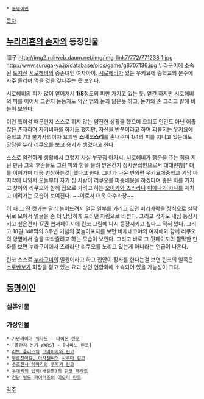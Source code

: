  * [[동명이인]]

[[목차]]

== [[누라리횬의 손자]]의 등장인물 ==
凛子
http://img2.ruliweb.daum.net/img/img_link7/772/771238_1.jpg
http://www.suruga-ya.jp/database/pics/game/g8707136.jpg
[[누라구미]]에 소속 된 [[토지신]] [[시로헤비]]의 증손녀인 여자아이. [[시로헤비]]가 있는 우키요에 중학교의 분수에 자주 들리며 먹을 것을 갖다주는 듯 보인다.

시로헤비의 피가 많이 옅어져서 '''1/8'''정도의 피만 가지고 있는 듯. 옅긴 하지만 시로헤비의 피를 이어서 그런지 눈동자도 약간 뱀의 눈과 닮은듯 하고, 눈가와 손 그리고 발에 비늘이 보인다.

이런 특이성 때문인지 스스로 튀지 않는 얌전한 생활을 했으며 요괴도 인간도 아닌 어줍잖은 존재라며 자기비하를 하기도 했지만, 자신을 반푼이라고 하며 괴롭히는 우키요에 중학교 7대 불가사의이자 요괴인 '''스네코스리'''를 혼내주며 1/4의 피를 지니고 있는데도 당당한 [[누라 리쿠오]]를 보고 용기가 생겼다고 한다.

스스로 얌전하게 생활해서 그렇지 사실 부잣집 아가씨. [[시로헤비]]가 행운을 주는 힘을 지닌 만큼 그의 후손들도 그런 피와 힘을 물려 받은건지 장사꾼집안으로서 대대번창[* 대를 이어가며 더욱 번창하는것] 했다고 한다. 그녀가 나온 번외편 우키요에중학교 기담 마지막에 나와서 오늘부터 자기 집 사람이 리쿠오를 마중배웅을 하겠다며 좋은 차를 가지고 찾아와 리쿠오와 함께 집으로 가려고 하는 [[오이카와 츠라라]]나 [[이에나가 카나]]를 제치고 데려가는 모습이 보여진다. ~~이로서 더욱 아수라장~~

이 때 그 전 컷과는 달리 늘어뜨려서 얼굴 일부를 가리고 있던 머리카락을 장식으로 살짝 뒤로 모아서 얼굴을 좀 더 당당하게 드러낸 차림으로 바뀐다. 그리고 작가도 내심 등장시키고 싶은건지 17권 엽서페이지에 린코 그림에 다시 등장시키고 싶다고 적혀 있다. 그리고 18권 148막의 3주년 기념의 꽃놀이표지를 보면 바케네코야의 여자애와 함께 리쿠오의 양옆에서 술을 따라줄려고 하는 모습이 보인다. 그리고 바로 그 뒷페이지의 짤막한 만화를 보면 누라구미에서 츠라라만 리쿠오를 노리고 있는게 아니라는 언급이 나온다. 

린코 스스로 [[누라구미]]의 일원이라고 하고 집안이 장사를 한다는걸 보면 린코의 일족은 [[소로반보]]가 회장을 맡고 있는 요괴 상인 연합회에 소속되어 있을 가능성이 크다.
== [[동명이인]] ==
=== 실존인물 ===
=== 가상인물 ===
 * [[가면라이더 위자드]] - [[다이몬 린코]]
 * [골판지 전기 WARS] - [나미노 린코]
 * [[러브 플러스]]의 [[코바야카와 린코]]
 * [[부르잖아요, 아자젤씨]]의 [[사쿠마 린코]]
 * [[수호천사 히마리]]의 [[쿠자키 린코]]
 * [[우에키의 법칙]](배틀짱)의 [[린코 제라드]]
 * [[건담 빌드 파이터즈]]의 [[이오리 린코]]

[[각주]]
